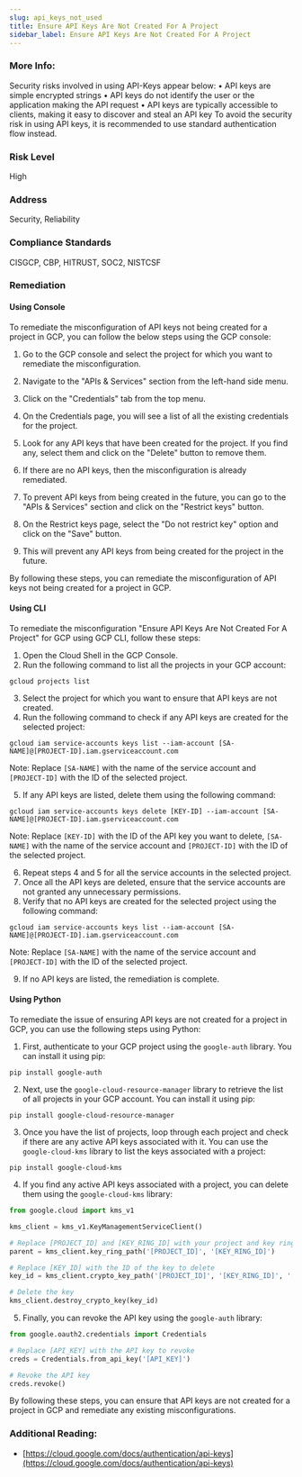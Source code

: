 ```yaml
---
slug: api_keys_not_used
title: Ensure API Keys Are Not Created For A Project
sidebar_label: Ensure API Keys Are Not Created For A Project
---
```


### More Info:

Security risks involved in using API-Keys appear below: • API keys are simple encrypted strings • API keys do not identify the user or the application making the API request • API keys are typically accessible to clients, making it easy to discover and steal an API key To avoid the security risk in using API keys, it is recommended to use standard authentication flow instead.

### Risk Level

High

### Address

Security, Reliability

### Compliance Standards

CISGCP, CBP, HITRUST, SOC2, NISTCSF

### Remediation

#### Using Console

To remediate the misconfiguration of API keys not being created for a project in GCP, you can follow the below steps using the GCP console:

1. Go to the GCP console and select the project for which you want to remediate the misconfiguration.

2. Navigate to the "APIs & Services" section from the left-hand side menu.

3. Click on the "Credentials" tab from the top menu.

4. On the Credentials page, you will see a list of all the existing credentials for the project.

5. Look for any API keys that have been created for the project. If you find any, select them and click on the "Delete" button to remove them.

6. If there are no API keys, then the misconfiguration is already remediated.

7. To prevent API keys from being created in the future, you can go to the "APIs & Services" section and click on the "Restrict keys" button.

8. On the Restrict keys page, select the "Do not restrict key" option and click on the "Save" button.

9. This will prevent any API keys from being created for the project in the future.

By following these steps, you can remediate the misconfiguration of API keys not being created for a project in GCP.

#### Using CLI

To remediate the misconfiguration "Ensure API Keys Are Not Created For A Project" for GCP using GCP CLI, follow these steps:

1. Open the Cloud Shell in the GCP Console.
2. Run the following command to list all the projects in your GCP account:

```
gcloud projects list
```

3. Select the project for which you want to ensure that API keys are not created.
4. Run the following command to check if any API keys are created for the selected project:

```
gcloud iam service-accounts keys list --iam-account [SA-NAME]@[PROJECT-ID].iam.gserviceaccount.com
```

Note: Replace `[SA-NAME]` with the name of the service account and `[PROJECT-ID]` with the ID of the selected project.

5. If any API keys are listed, delete them using the following command:

```
gcloud iam service-accounts keys delete [KEY-ID] --iam-account [SA-NAME]@[PROJECT-ID].iam.gserviceaccount.com
```

Note: Replace `[KEY-ID]` with the ID of the API key you want to delete, `[SA-NAME]` with the name of the service account and `[PROJECT-ID]` with the ID of the selected project.

6. Repeat steps 4 and 5 for all the service accounts in the selected project.
7. Once all the API keys are deleted, ensure that the service accounts are not granted any unnecessary permissions.
8. Verify that no API keys are created for the selected project using the following command:

```
gcloud iam service-accounts keys list --iam-account [SA-NAME]@[PROJECT-ID].iam.gserviceaccount.com
```

Note: Replace `[SA-NAME]` with the name of the service account and `[PROJECT-ID]` with the ID of the selected project.

9. If no API keys are listed, the remediation is complete.

#### Using Python

To remediate the issue of ensuring API keys are not created for a project in GCP, you can use the following steps using Python:

1. First, authenticate to your GCP project using the `google-auth` library. You can install it using pip:

```
pip install google-auth
```

2. Next, use the `google-cloud-resource-manager` library to retrieve the list of all projects in your GCP account. You can install it using pip:

```
pip install google-cloud-resource-manager
```

3. Once you have the list of projects, loop through each project and check if there are any active API keys associated with it. You can use the `google-cloud-kms` library to list the keys associated with a project:

```
pip install google-cloud-kms
```

4. If you find any active API keys associated with a project, you can delete them using the `google-cloud-kms` library:

```python
from google.cloud import kms_v1

kms_client = kms_v1.KeyManagementServiceClient()

# Replace [PROJECT_ID] and [KEY_RING_ID] with your project and key ring IDs
parent = kms_client.key_ring_path('[PROJECT_ID]', '[KEY_RING_ID]')

# Replace [KEY_ID] with the ID of the key to delete
key_id = kms_client.crypto_key_path('[PROJECT_ID]', '[KEY_RING_ID]', '[KEY_ID]')

# Delete the key
kms_client.destroy_crypto_key(key_id)
```

5. Finally, you can revoke the API key using the `google-auth` library:

```python
from google.oauth2.credentials import Credentials

# Replace [API_KEY] with the API key to revoke
creds = Credentials.from_api_key('[API_KEY]')

# Revoke the API key
creds.revoke()
```

By following these steps, you can ensure that API keys are not created for a project in GCP and remediate any existing misconfigurations.


### Additional Reading:

- [https://cloud.google.com/docs/authentication/api-keys](https://cloud.google.com/docs/authentication/api-keys) 


